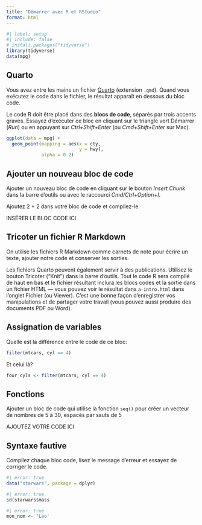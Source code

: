 ```yaml
---
title: "Démarrer avec R et RStudio"
format: html
---
```


```r
#| label: setup
#| include: false
# install.packages("tidyverse")
library(tidyverse)
data(mpg)
```

## Quarto

Vous avez entre les mains un fichier [Quarto](https://quarto.org/) (extension `.qmd`). Quand vous exécutez le code dans le fichier, le résultat apparaît en dessous du bloc code. 

Le code R doit être placé dans des **blocs de code**, séparés par trois accents graves. Essayez d'exécuter ce bloc en cliquant sur le triangle vert Démarrer (*Run*) ou en appuyant sur *Ctrl+Shift+Enter* (ou *Cmd+Shift+Enter* sur Mac). 

```r
ggplot(data = mpg) +
  geom_point(mapping = aes(x = cty, 
                           y = hwy), 
             alpha = 0.2)
```

## Ajouter un nouveau bloc de code

Ajouter un nouveau bloc de code en cliquant sur le bouton *Insert Chunk* dans la barre d'outils ou avec le raccourci *Cmd/Ctrl+Option+I*. 

Ajoutez 2 + 2 dans votre bloc de code et compilez-le.

INSÉRER LE BLOC CODE ICI


## Tricoter un fichier R Markdown

On utilise les fichiers R Markdown comme carnets de note pour écrire un texte, ajouter notre code et conserver les sorties.

Les fichiers Quarto peuvent également servir à des publications. Utilisez le bouton Tricoter ("Knit") dans la barre d'outils. Tout le code R sera compilé de haut en bas et le fichier résultant inclura les blocs codes et la sortie dans un fichier HTML --- vous pouvez voir le résultat dans `a-intro.html` dans l'onglet Fichier (ou Viewer). C'est une bonne façon d'enregistrer vos manipulations et de partager votre travail (vous pouvez aussi produire des documents PDF ou Word).

## Assignation de variables

Quelle est la différence entre le code de ce bloc:

```r
filter(mtcars, cyl == 4)
```

Et celui là?

```r
four_cyls <- filter(mtcars, cyl == 4)
```

## Fonctions

Ajouter un bloc de code qui utilise la fonction `seq()` pour créer un vecteur de nombres de 5 à 30, espacés par sauts de 5

AJOUTEZ VOTRE CODE ICI


## Syntaxe fautive

Compilez chaque bloc code, lisez le message d'erreur et essayez de corriger le code.


```r
#| error: true
data("starwars", package = dplyr)
```

```r
#| error: true
sd(starwars$mass
```

```r
#| error: true
mon_nom <- "Leo'
```

